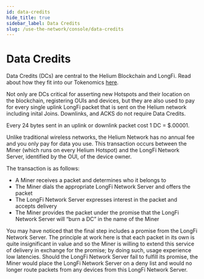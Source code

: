 ```yaml
---
id: data-credits
hide_title: true
sidebar_label: Data Credits
slug: /use-the-network/console/data-credits
---
```


# Data Credits

Data Credits (DCs) are central to the Helium Blockchain and LongFi. Read about
how they fit into our Tokenomics
[here](https://docs.helium.com/blockchain/helium-token#data-credits-and-burn-and-mint-economics).

Not only are DCs critical for asserting new Hotspots and their location on the
blockchain, registering OUIs and devices, but they are also used to pay for
every single uplink LongFi packet that is sent on the Helium network including
inital Joins. Downlinks, and ACKS do not require Data Credits.

Every 24 bytes sent in an uplink or downlink packet cost 1 DC = $.00001.

Unlike traditional wireless networks, the Helium Network has no annual fee and
you only pay for data you use. This transaction occurs between the Miner (which
runs on every Helium Hotspot) and the LongFi Network Server, identified by the
OUI, of the device owner.

The transaction is as follows:

- A Miner receives a packet and determines who it belongs to
- The Miner dials the appropriate LongFi Network Server and offers the packet
- The LongFi Network Server expresses interest in the packet and accepts
  delivery
- The Miner provides the packet under the promise that the LongFi Network Server
  will “burn a DC” in the name of the Miner

You may have noticed that the final step includes a promise from the LongFi
Network Server. The principle at work here is that each packet in its own is
quite insignificant in value and so the Miner is willing to extend this service
of delivery in exchange for the promise; by doing such, usage experience low
latencies. Should the LongFi Network Server fail to fulfill its promise, the
Miner would place the LongFi Network Server on a deny list and would no longer
route packets from any devices from this LongFi Network Server.
